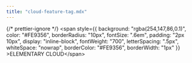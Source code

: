 ```yaml
---
title: "cloud-feature-tag.mdx"
---
```


{/* prettier-ignore */}
  &lt;span
    style={{
      background: "rgba(254,147,86,0.1)",
      color: "#FE9356",
      borderRadius: "10px",
      fontSize: ".6em",
      padding: "2px 10px",
      display: "inline-block",
      fontWeight: "700",
      letterSpacing: ".5px",
      whiteSpace: "nowrap",
      borderColor: "#FE9356",
      borderWidth: "1px"
    }}
  &gt;ELEMENTARY CLOUD&lt;/span&gt;
